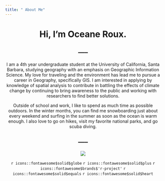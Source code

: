 ```yaml
---
title: " About Me"
---
```


<center>
# Hi, I'm Oceane Roux.

-----
-----

I am a 4th year undergraduate student at the University of California, Santa Barbara, studying geography with an emphasis on Geographic Information Science. My love for traveling and the environment has lead me to pursue a career in Geography, specifically GIS. I am interested in applying by knowledge of spatial analysis to contribute in battling the effects of climate change by continuing to bring awareness to the public and working with researchers to find better solutions. 

Outside of school and work, I like to spend as much time as possible outdoors. In the winter months, you can find me snowboarding just about every weekend and surfing in the summer as soon as the ocean is warm enough. I also love to go on hikes, visit my favorite national parks, and go scuba diving.

-----
-----

![](img/profile.JPG)

<center>
`r icons::fontawesome$solid$globe` 
`r icons::fontawesome$solid$plus`
`r icons::fontawesome$brands$'r-project'`
`r icons::fontawesome$solid$equals`
`r icons::fontawesome$solid$heart`




